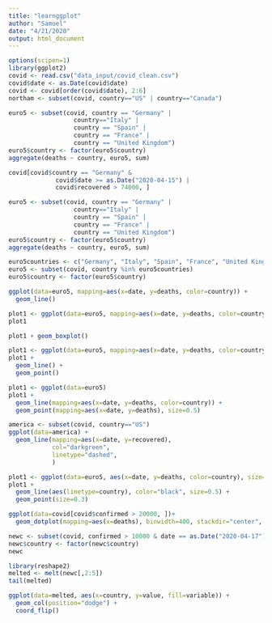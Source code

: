 ```yaml
---
title: "learnggplot"
author: "Samuel"
date: "4/21/2020"
output: html_document
---
```


```r
options(scipen=1)
library(ggplot2)
covid <- read.csv("data_input/covid_clean.csv")
covid$date <- as.Date(covid$date)
covid <- covid[order(covid$date), 2:6]
northam <- subset(covid, country=="US" | country=="Canada")
```





```r
euro5 <- subset(covid, country == "Germany" | 
                  country=="Italy" | 
                  country == "Spain" |
                  country == "France" |
                  country == "United Kingdom")
euro5$country <- factor(euro5$country)
aggregate(deaths ~ country, euro5, sum)
```

```r
covid[covid$country == "Germany" & 
             covid$date >= as.Date("2020-04-15") |
             covid$recovered > 74000, ]
```


```r
euro5 <- subset(covid, country == "Germany" | 
                  country=="Italy" | 
                  country == "Spain" |
                  country == "France" |
                  country == "United Kingdom")
euro5$country <- factor(euro5$country)
aggregate(deaths ~ country, euro5, sum)
```

```r
euro5countries <- c("Germany", "Italy", "Spain", "France", "United Kingdom")
euro5 <- subset(covid, country %in% euro5countries)
euro5$country <- factor(euro5$country)
```


```r
ggplot(data=euro5, mapping=aes(x=date, y=deaths, color=country)) +
  geom_line()
```
```r
plot1 <- ggplot(data=euro5, mapping=aes(x=date, y=deaths, color=country))
plot1
```
```r
plot1 + geom_boxplot()
```

```r
plot1 <- ggplot(data=euro5, mapping=aes(x=date, y=deaths, color=country))
plot1 + 
  geom_line() + 
  geom_point() 
```

```r
plot1 <- ggplot(data=euro5)
plot1 + 
  geom_line(mapping=aes(x=date, y=deaths, color=country)) + 
  geom_point(mapping=aes(x=date, y=deaths), size=0.5)
```
```r
america <- subset(covid, country=="US")
ggplot(data=america) +
  geom_line(mapping=aes(x=date, y=recovered), 
            col="darkgreen", 
            linetype="dashed",
            )
```

```r
plot1 <- ggplot(data=euro5, aes(x=date, y=deaths, color=country), size=1)
plot1 + 
  geom_line(aes(linetype=country), color="black", size=0.5) + 
  geom_point(size=0.3)
```


```r
ggplot(data=covid[covid$confirmed > 20000, ])+ 
  geom_dotplot(mapping=aes(x=deaths), binwidth=400, stackdir="center", position="dodge")
```
```r
newc <- subset(covid, confirmed > 10000 & date == as.Date("2020-04-17"))
newc$country <- factor(newc$country)
newc
```

```r
library(reshape2)
melted <- melt(newc[,2:5])
tail(melted)
```

```r
ggplot(data=melted, aes(x=country, y=value, fill=variable)) + 
  geom_col(position="dodge") +
  coord_flip()
```



